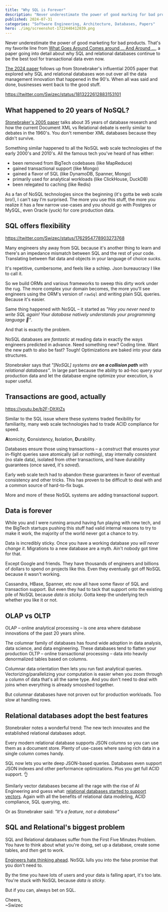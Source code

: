 ```yaml
---
title: "Why SQL is Forever"
description: "Never underestimate the power of good marking for bad products. NoSQL was fun but SQL is here to stay."
published: 2024-07-31
categories: "Software Engineering, Architecture, Databases, Papers"
hero: ./img/screenshot-1722440412039.png
---
```


Never underestimate the power of good marketing for bad products. That's my favorite line from [What Goes Around Comes around ... And Around ...](https://swizec.com/pdfs/whatgoesaround-sigmodrec2024.pdf), a paper going into detail about why SQL and relational databases continue to be the best tool for transactional data even now.

[The 2024 paper](https://swizec.com/pdfs/whatgoesaround-sigmodrec2024.pdf) follows up from Stonebraker's influential 2005 paper that explored why SQL and relational databases won out over all the data management innovation that happened in the 90's. When all was said and done, businesses went back to the good stuff.

https://twitter.com/Swizec/status/1813222612883153101

## What happened to 20 years of NoSQL?

[Stonebraker's 2005 paper](https://people.cs.umass.edu/~yanlei/courses/CS691LL-f06/papers/SH05.pdf) talks about 35 years of database research and how the current Document XML vs Relational debate is eerily similar to debates in the 1960's. You don't remember XML databases because they didn't survive.

Something similar happened to all the NoSQL web scale technologies of the early 2000's and 2010's. All the famous tech you've heard of has either:

- been removed from BigTech codebases (like MapReduce)
- gained transactional support (like Mongo)
- gained a flavor of SQL (like DynamoDB, Spanner, Mongo)
- primarily used for analytical workloads (like ClickHouse, DuckDB)
- been relegated to caching (like Redis)

As a fan of NoSQL technologies since the beginning (it's gotta be web scale bro!), I can't say I'm surprised. The more you use this stuff, the more you realize it has a few narrow use-cases and you should go with Postgres or MySQL, even Oracle (yuck) for core production data.

## SQL offers flexibility

https://twitter.com/Swizec/status/1762954778903273768

Many engineers shy away from SQL because it's another thing to learn and there's an impedance mismatch between SQL and the rest of your code. Translating between flat data and objects in your language of choice _sucks_.

It's repetitive, cumbersome, and feels like a schlep. Json bureaucracy I like to call it.

So we build ORMs and various frameworks to sweep this dirty work under the rug. The more complex your domain becomes, the more you'll see engineers using the ORM's version of `rawSql` and writing plain SQL queries. Because it's easier.

Same thing happened with NoSQL – it started as _"Hey you never need to write SQL again! Your database natively understands your programming language 🤩"_.

And that is exactly the problem.

NoSQL databases are _fantastic_ at reading data in exactly the ways engineers predicted in advance. Need something new? Coding time. Want the new path to also be fast? Tough! Optimizations are baked into your data structures.

Stonebraker says that _"[NoSQL] systems are **on a collision path** with relational databases"_. In large part because the ability to ad-hoc query your production data and let the database engine optimize your execution, is super useful.

## Transactions are good, actually

https://youtu.be/b2F-DItXtZs

Similar to the SQL issue where these systems traded flexibility for familiarity, many web scale technologies had to trade ACID compliance for speed.

**A**tomicity, **C**onsistency, **I**solation, **D**urability.

Databases ensure those using transactions – a construct that ensures your in-flight queries save atomically (all or nothing), stay internally consistent (no stale data), isolated from other transactions, and have durability guarantees (once saved, it's _saved_).

Early web scale tech had to abandon these guarantees in favor of eventual consistency and other tricks. This has proven to be difficult to deal with and a common source of hard-to-fix bugs.

More and more of these NoSQL systems are adding transactional support.

## Data is forever

While you and I were running around having fun playing with new tech, and the BigTech startups pushing this stuff had valid internal reasons to try to make it work, the majority of the world never got a chance to try.

Data is incredibly sticky. Once you have a working database _you will never change it_. Migrations to a new database are a myth. Ain't nobody got time for that.

Except Google and friends. They have thousands of engineers and billions of dollars to spend on projects like this. Even they eventually got off NoSQL because it wasn't working.

Cassandra, HBase, Spanner, etc now all have some flavor of SQL and transaction support. But even they had to tack that support onto the existing pile of NoSQL because _data is sticky_. Gotta keep the underlying tech whether you like it or not.

## OLAP vs OLTP

OLAP – online analytical processing – is one area where database innovations of the past 20 years shine.

The columnar family of databases has found wide adoption in data analysis, data science, and data engineering. These databases tend to flatten your production OLTP – online transactional processing – data into heavily denormalized tables based on columns.

Columnar data orientation then lets you run fast analytical queries. Vectorizing/parallelizing your computation is easier when you zoom through a column of data that's all the same type. And you don't need to deal with joins when everything is already smooshed together.

But columnar databases have not proven out for production workloads. Too slow at handling rows.

## Relational databases adopt the best features

Stonebraker notes a wonderful trend: The new tech innovates and the established relational databases adopt.

Every modern relational database supports JSON columns so you can use them as a document store. Plenty of use-cases where saving rich data in a single column comes handy.

SQL now lets you write deep JSON-based queries. Databases even support JSON indexes and other performance optimizations. Plus you get full ACID support. 👌

Similarly vector databases became all the rage with the rise of AI Engineering and guess what: [relational databases started to support vectors](https://swizec.com/blog/how-i-added-a-related-articles-feature-on-swizec-com-using-gpt-4-embeddings/). Again with all the benefits of relational data modeling, ACID compliance, SQL querying, etc.

Or as Stonebraker said: _"It's a feature, not a database"_

## SQL and Relational's biggest problem

SQL and Relational databases suffer from the First Five Minutes Problem. You have to think about what you're doing, set up a database, create some tables, and _then_ get to work.

[Engineers hate thinking ahead](https://swizec.com/blog/coordinating-at-the-end-is-too-late/). NoSQL lulls you into the false promise that you don't need to.

By the time you have lots of users and your data is falling apart, it's too late. You're stuck with NoSQL because _data is sticky_.

But if you can, always bet on SQL.

Cheers,<br/>
~Swizec
